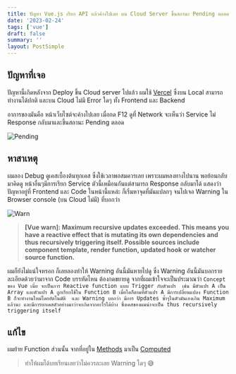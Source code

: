 ```yaml
---
title: ปัญหา Vue.js เรียก API แล้วค้างไปเลย บน Cloud Server ขึ้นสถานะ Pending ตลอด
date: '2023-02-24'
tags: ['vue']
draft: false
summary: ''
layout: PostSimple
---
```


## ปัญหาที่เจอ

ปัญหานี้เกิดหลังจาก Deploy ขึ้น Cloud server ไปแล้ว ผมใช้ [Vercel](https://vercel.com/) ซึ่งบน Local สามารถทำงานได้ปกติ
และบน Cloud ไม่มี Error ใดๆ ทั้ง Frontend และ Backend 

อาการของมันคือ หน้าเว็บไซต์จะค้างไปเลย เมื่อกด F12 ดูที่ Network จะเห็นว่า Service ไม่ Response กลับมาและขึ้นสถานะ Pending ตลอด

![Pending](/static/images/note/vue-warning/pending.png)

## หาสาเหตุ

ผมลอง Debug ดูเคสเบื้องต้นทุกเคส ซึ่งใช้เวลาพอสมควรเลย เพราะผมหลงทางไปนาน พอย้อนกลับมาคิดดู หน้าอื่นๆมีการเรียก Service ตัวนี้เหมือนกันแต่สามารถ Response กลับมาได้
แสดงว่าปัญหาอยู่ที่ Frontend และ Code ในหน้านี้แหล่ะ ก็เริ่มหาจุดที่มันแปลกๆ จนไปเจอ Warning ใน Browser console (บน Cloud ไม่มี) ที่บอกว่า 

![Warn](/static/images/note/vue-warning/warn.png)

> **[Vue warn]: Maximum recursive updates exceeded. This means you have a reactive effect that is mutating its own dependencies and thus recursively triggering itself. Possible sources include component template, render function, updated hook or watcher source function.**

ผมก็ยังไม่แน่ใจหรอก ก็เลยลองทำให้ Warning อันนี้มันหายไปดู ซึ่ง Warning อันนี้มันบอกรายละเอียดด้วยว่ามาจาก Code บรรทัดไหน ต้องกดขยายดู
จากที่ผมเข้าใจจะเป็นประมาณว่า `Concept ของ Vue เนี่ย จะเป็นการ Reactive function แบบ Trigger กับตัวแปร 
เช่น มีตัวแปร A เป็น Array และตัวแปร A ถูกเรียกใช้ใน Function B เมื่อใดก็ตามที่ตัวแปร A มีการเปลี่ยนแปลง Function B ก็จะทำงานใหม่โดยอัตโนมัติ 
และ Warning บอกว่า มีการ Updates ซ้ำๆในตัวมันเองเกิน Maximum แล้วนะ และมีการยกเคสตัวอย่างมาว่าจะเกิดจากอะไรได้บ้าง ซึ่งเคสของผมน่าจะเป็น thus recursively triggering itself`

## แก้ไข

ผมย้าย Function ส่วนนั้น จากที่อยู่ใน [Methods](https://www.somkiat.cc/vue-js-method-and-computed-property/) มาเป็น [Computed](https://www.somkiat.cc/vue-js-method-and-computed-property/)

> ทำให้ผมได้บทเรียนเลยว่าไม่ควรละเลย Warning ใดๆ 😅
